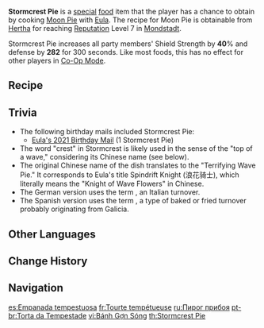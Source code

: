 {{Food Infobox
|id              = 108245
|description     = It's hard to say if the fang-like crescent shape is meant to flout tradition or express her "tooth for tooth" ethos. A salty, fresh, smoked flavor emanates from under the golden outer crust, its body and intensity likely unmatched by anyone else in Mondstadt. Best not to tell her that, though, lest she "remember" it.
|type            = DEF-Boosting Dishes
|effectType      = DEF Up
|effect          = Increases all party members' Shield Strength by '''40'''% and DEF by '''282''' for 300s.
|eff_att1        = Shield Strength
|eff_att2        = DEF
|rarity          = 4
|character       = Eula
|base            = Moon Pie
}}
'''Stormcrest Pie''' is a [[:Category:Special Dishes|special]] [[food]] item that the player has a chance to obtain by cooking [[Moon Pie]] with [[Eula]]. The recipe for Moon Pie is obtainable from [[Hertha]] for reaching [[Reputation]] Level 7 in [[Mondstadt]].

Stormcrest Pie increases all party members' Shield Strength by '''40'''% and defense by '''282''' for 300 seconds. Like most foods, this has no effect for other players in [[Co-Op Mode]].

==Recipe==
{{Recipe
|type = Cooking
|character = Eula
|sort = Raw Meat,Bird Egg,Butter,Flour
|Flour = 2
|Butter = 3
|Bird Egg = 4
|Raw Meat = 4
}}

==Trivia==
* The following birthday mails included Stormcrest Pie:
**[[Birthday/Eula#The Day of My Birth...|Eula's 2021 Birthday Mail]] (1 Stormcrest Pie)
*The word "crest" in Stormcrest is likely used in the sense of the "top of a wave," considering its Chinese name (see below).
*The original Chinese name of the dish {{Lang|''Hàilàng Pài''|zh=骇浪派}} translates to the "Terrifying Wave Pie." It corresponds to Eula's title Spindrift Knight (浪花骑士), which literally means the "Knight of Wave Flowers" in Chinese.
*The German version uses the term {{w|calzone}}, an Italian turnover.
*The Spanish version uses the term {{w|empanada}}, a type of baked or fried turnover probably originating from Galicia.

==Other Languages==
{{Other Languages
|en      = Stormcrest Pie
|zhs     = 骇浪派
|zhs_rm  = Hàilàng Pài
|zht     = 駭浪派
|zht_rm  = Hàilàng Pài
|zh_tl   = Terrifying Wave Pie
|ja      = 荒波パイ
|ja_rm   = Aranami Pai
|ja_tl   = Wild Wave Pie
|ko      = {{tt|격랑|激浪}} 파이
|ko_rm   = Gyeokrang Pa'i
|ko_tl   = Raging Wave Pie
|es      = Empanada tempestuosa
|es_tl   = Tempestuous {{w|Empanada}}
|fr      = Tourte tempétueuse
|fr_tl   = Stormy Meat Pie
|ru      = Пирог прибоя
|ru_tl   = 
|th      = Stormcrest Pie
|vi      = Bánh Gợn Sóng
|vi_tl   = Wavy Cake
|de      = Stürmische Calzone
|de_tl   = Stormy {{w|Calzone}}
|id      = Stormcrest Pie
|pt      = Torta da Tempestade
|pt_tl   = 
}}

==Change History==
{{Change History|1.5}}

==Navigation==
{{Food Navbox|type=Special Dishes}}

[[es:Empanada tempestuosa]]
[[fr:Tourte tempétueuse]]
[[ru:Пирог прибоя]]
[[pt-br:Torta da Tempestade]]
[[vi:Bánh Gợn Sóng]]
[[th:Stormcrest Pie]]